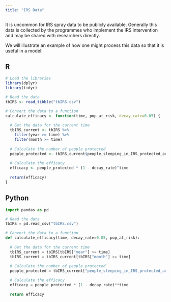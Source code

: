 ```yaml
---
title: "IRS Data"
---
```


It is uncommon for IRS spray data to be publicly available. Generally this data is collected by the programmes who implement the IRS intervention and may be shared with researchers directly. 

We will illustrate an example of how one might process this data so that it is useful in a model:

::: {.panel-tabset}

## R

``` r
# Load the libraries
library(dplyr)
library(tidyr)

# Read the data
tbIRS <- read_tibble("tbIRS.csv")

# Convert the data to a function
calculate_efficacy <- function(time, pop_at_risk, decay_rate=0.05) {
  
  # Get the data for the current time
  tbIRS_current <- tbIRS %>%
    filter(year >= time) %>%
    filter(month >= time)
  
  # Calculate the number of people protected
  people_protected <- tbIRS_current$people_sleeping_in_IRS_protected_area / pop_at_risk
  
  # Calculate the efficacy
  efficacy <- people_protected * (1 - decay_rate)^time
  
  return(efficacy)
}
```

## Python

``` python
import pandas as pd

# Read the data
tbIRS = pd.read_csv("tbIRS.csv")

# Convert the data to a function
def calculate_efficacy(time, decay_rate=0.05, pop_at_risk):
  
  # Get the data for the current time
  tbIRS_current = tbIRS[tbIRS["year"] >= time]
  tbIRS_current = tbIRS_current[tbIRS["month"] >= time]
  
  # Calculate the number of people protected
  people_protected = tbIRS_current["people_sleeping_in_IRS_protected_area"] / pop_at_risk

  # Calculate the efficacy
  efficacy = people_protected * (1 - decay_rate)**time
  
  return efficacy
```

:::

